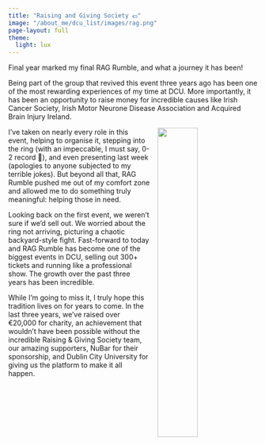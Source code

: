 ```yaml
---
title: "Raising and Giving Society 💶"
image: "/about_me/dcu_list/images/rag.png"
page-layout: full
theme:
  light: lux
---
```


Final year marked my final RAG Rumble, and what a journey it has been!

Being part of the group that revived this event three years ago has been one of the most rewarding experiences of my time at DCU. More importantly, it has been an opportunity to raise money for incredible causes like Irish Cancer Society, Irish Motor Neurone Disease Association and Acquired Brain Injury Ireland.

![](images/rumble.jpeg){style="float: right; margin-left: 1rem; width: 40%;"}

I’ve taken on nearly every role in this event, helping to organise it, stepping into the ring (with an impeccable, I must say, 0-2 record 🥊), and even presenting last week (apologies to anyone subjected to my terrible jokes). But beyond all that, RAG Rumble pushed me out of my comfort zone and allowed me to do something truly meaningful: helping those in need.

Looking back on the first event, we weren’t sure if we’d sell out. We worried about the ring not arriving, picturing a chaotic backyard-style fight. Fast-forward to today and RAG Rumble has become one of the biggest events in DCU, selling out 300+ tickets and running like a professional show. The growth over the past three years has been incredible.

While I’m going to miss it, I truly hope this tradition lives on for years to come. In the last three years, we’ve raised over €20,000 for charity, an achievement that wouldn’t have been possible without the incredible Raising & Giving Society team, our amazing supporters, NuBar for their sponsorship, and Dublin City University for giving us the platform to make it all happen.